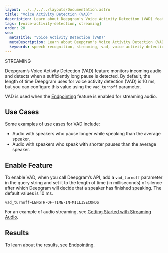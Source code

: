 ---
layout: ../../../../layouts/Documentation.astro
title: "Voice Activity Detection (VAD)"
description: Learn about Deepgram's Voice Activity Detection (VAD) feature, which detects pauses in submitted audio. Used when the Endpointing feature is enabled for streaming audio.
tags: [voice-activity-detection, streaming]
order: 20
seo:
  metaTitle: "Voice Activity Detection (VAD)"
  metaDescription: Learn about Deepgram's Voice Activity Detection (VAD) feature, which detects pauses in submitted audio. Used when the Endpointing feature is enabled for streaming audio.
  keywords: speech recognition, streaming, vad, voice activity detection, endpointing, pause
---

<div class="badge">STREAMING</div>

Deepgram’s Voice Activity Detection (VAD) feature monitors incoming audio and detects when a sufficiently long pause is detected. By default, the length of time Deepgram uses for voice activity detection (VAD) is 10 ms, but you can configure this value using the `vad_turnoff` parameter.

VAD is used when the [Endpointing](/documentation/features/endpointing/) feature is enabled for streaming audio.

## Use Cases

Some examples of use cases for VAD include:

- Audio with speakers who pause longer while speaking than the average speaker.
- Audio with speakers who speak with shorter pauses than the average speaker.

## Enable Feature

To enable VAD, when you call Deepgram’s API, add a `vad_turnoff` parameter in the query string and set it to the length of time (in milliseconds) of silence after which Deepgram will decide that a speaker has finished speaking. The default values is 10 ms.

`vad_turnoff=LENGTH-OF-TIME-IN-MILLISECONDS`

For an example of audio streaming, see [Getting Started with Streaming Audio](/documentation/getting-started/streaming/).

## Results

To learn about the results, see [Endpointing](/documentation/features/endpointing/#results).
